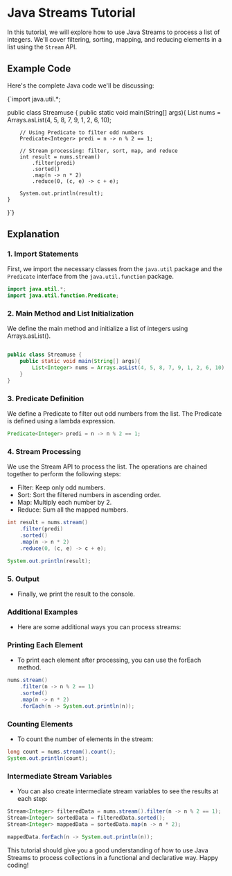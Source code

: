 # Java Streams Tutorial

In this tutorial, we will explore how to use Java Streams to process a list of integers. We'll cover filtering, sorting, mapping, and reducing elements in a list using the `Stream` API.

## Example Code

Here's the complete Java code we'll be discussing:

<SyntaxHighlighter language="java" style={coy}>
{`import java.util.*;

public class Streamuse {
    public static void main(String[] args){
        List<Integer> nums = Arrays.asList(4, 5, 8, 7, 9, 1, 2, 6, 10);

        // Using Predicate to filter odd numbers
        Predicate<Integer> predi = n -> n % 2 == 1;

        // Stream processing: filter, sort, map, and reduce
        int result = nums.stream()
            .filter(predi)
            .sorted()
            .map(n -> n * 2)
            .reduce(0, (c, e) -> c + e);

        System.out.println(result);
    }
}`}
</SyntaxHighlighter>

## Explanation

### 1. Import Statements

First, we import the necessary classes from the `java.util` package and the `Predicate` interface from the `java.util.function` package.

```java
import java.util.*;
import java.util.function.Predicate;
```
### 2. Main Method and List Initialization
We define the main method and initialize a list of integers using Arrays.asList().

```java

public class Streamuse {
    public static void main(String[] args){
        List<Integer> nums = Arrays.asList(4, 5, 8, 7, 9, 1, 2, 6, 10);
    }
}
```
### 3. Predicate Definition
We define a Predicate to filter out odd numbers from the list. The Predicate is defined using a lambda expression.

```java
Predicate<Integer> predi = n -> n % 2 == 1;
```
### 4. Stream Processing
 We use the Stream API to process the list. The operations are chained together to perform the following steps:

- Filter: Keep only odd numbers.
- Sort: Sort the filtered numbers in ascending order.
- Map: Multiply each number by 2.
- Reduce: Sum all the mapped numbers.
  
```java
int result = nums.stream()
    .filter(predi)
    .sorted()
    .map(n -> n * 2)
    .reduce(0, (c, e) -> c + e);

System.out.println(result);
```
### 5. Output
- Finally, we print the result to the console.

### Additional Examples
- Here are some additional ways you can process streams:

### Printing Each Element
- To print each element after processing, you can use the forEach method.

```java
nums.stream()
    .filter(n -> n % 2 == 1)
    .sorted()
    .map(n -> n * 2)
    .forEach(n -> System.out.println(n));
```
### Counting Elements
- To count the number of elements in the stream:

```java
long count = nums.stream().count();
System.out.println(count);
```
### Intermediate Stream Variables
- You can also create intermediate stream variables to see the results at each step:

```java
Stream<Integer> filteredData = nums.stream().filter(n -> n % 2 == 1);
Stream<Integer> sortedData = filteredData.sorted();
Stream<Integer> mappedData = sortedData.map(n -> n * 2);

mappedData.forEach(n -> System.out.println(n));
```
This tutorial should give you a good understanding of how to use Java Streams to process collections in a functional and declarative way. Happy coding!
